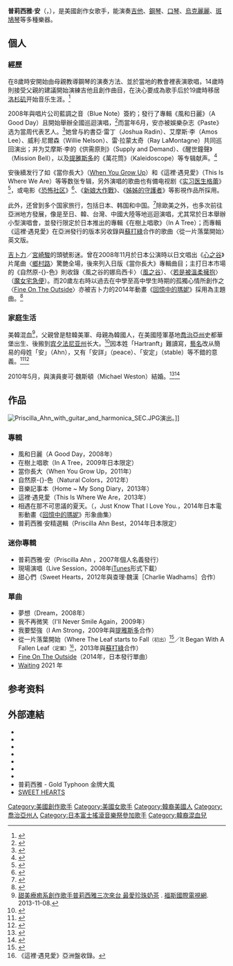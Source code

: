 {{noteTA
|G1=TV
|G2=Movie
|G3=Ghibli
|G4=Show
}}
{{Infobox musical artist
| name         = 普莉西雅·安
| image        = Priscilla Ahn Headshot SEC.JPG
| caption      = 韓裔美國女子歌手普莉西雅·安
| image_size   = 220px
| background   = solo_singer
| native_name  = Priscilla Ahn
| native_name_lang = en 
| birth_name   = 普莉西雅·娜塔莉·哈特蘭夫特（Priscilla Natalie Hartranft）<ref>U.S. Public Records Index, Volume 2 (Provo, UT: Ancestry.com Operations, Inc.), 2010年.</ref>
| birth_date   = {{Birth date and age|1984|3|9}}
| birth_place  = {{US}}[[喬治亞州|喬治亞州]]史都華堡
| death_date   = 
| death_place  = 
| spouse       = 麥可·魏斯頓（Michael Weston、2010年─至今)
| instrument   =[[吉他|吉他]]、[[鋼琴|鋼琴]]、[[口琴|口琴]]、[[烏克麗麗|烏克麗麗]]、[[斑鳩琴|斑鳩琴]]
| genre        = 原声，民谣，另类民谣
| years_active = 2003年至今
| label        = 藍調之音（Blue Note）
| website      = [http://www.priscillaahn.com 普莉西雅·安官方網站]
}}

'''普莉西雅·安'''（{{lang-en|Priscilla Ahn}}，{{bd|1984年|3月9日|||Ahn, Priscilla}}），是美國創作女歌手，能演奏[[吉他|吉他]]、[[鋼琴|鋼琴]]、[[口琴|口琴]]、[[烏克麗麗|烏克麗麗]]、[[斑鳩琴|斑鳩琴]]等多種樂器。

== 個人 ==
=== 經歷 ===
在8歲時安開始由母親教導鋼琴的演奏方法、並於當地的教會裡表演歌唱，14歲時則接受父親的建議開始演練吉他且創作曲目，在決心要成為歌手后於19歲時移居[[洛杉矶|洛杉矶]]开始音乐生涯。<ref>{{cite book |script-title=ja:思い出のマーニー ビジュアルガイド  |date=2014年7月19日 |publisher=[[角川書店|角川書店]] |isbn=978-4-04-101978-8 |page=72頁 |accessdate=2014年10月8日 }}</ref>

2008年與唱片公司藍調之音（Blue Note）簽約；發行了專輯《風和日麗》（A Good Day）且開始舉辦全國巡迴演唱，<ref>{{cite |url=http://www.starpulse.com/Music/Ahn,_Priscilla/Biography/ |title=Priscilla Ahn Pictures, Albums, Ringtones, Videos |publisher=Starpulse.com |date=2011年4月20日 |accessdate=2014年6月23日 |archive-date=2013年10月2日 |archive-url=https://web.archive.org/web/20131002121943/http://www.starpulse.com/Music/Ahn,_Priscilla/Biography/ |dead-url=no }}</ref>而當年6月，安亦被娛樂杂志《Paste》选为當周代表艺人。<ref>{{cite |url=http://www.pastemagazine.com/articles/2008/06/artist-of-the-week-priscilla-ahn.html |title=Artist of the Week: Priscilla Ahn |publisher=Paste Magazine |date=2008年6月4日 |accessdate=2014年6月10日 |archive-date=2019年6月17日 |archive-url=https://web.archive.org/web/20190617105235/https://www.pastemagazine.com/articles/2008/06/artist-of-the-week-priscilla-ahn.html |dead-url=no }}</ref>她曾与約書亞·雷丁（Joshua Radin）、艾摩斯·李（Amos Lee）、威利·尼爾森（Willie Nelson）、雷·拉蒙太奇（Ray LaMontagne）共同巡回演出；并为艾摩斯·李的《供需原則》（Supply and Demand）、《醒世鐘聲》（Mission Bell），以及[[提雅斯多|提雅斯多]]的《萬花筒》（Kaleidoscope）等专辑献声。<ref>{{cite|url=http://m.npr.org/news/front/133307438?singlePage=false |title=Amos Lee on World Cafe |publisher=NPR News |date=2011年2月21日 |accessdate=2014年6月10日}}</ref>

安後續发行了如《當你長大》（[[When_You_Grow_Up|When You Grow Up]]）和《這裡·遇見愛》（This Is Where We Are）等等数张专辑，另外演唱的歌曲也有備电视剧《[[实习医生格蕾|实习医生格蕾]]》<ref>{{cite |url=http://folkmusic.about.com/od/toptens/tp/GreysAnatomySdtrk.htm |title=Music From 'Grey's Anatomy' |author=Kim Ruehl |work=About.com |accessdate=2014年6月10日 |archive-date=2016年3月3日 |archive-url=https://web.archive.org/web/20160303175801/http://folkmusic.about.com/od/toptens/tp/GreysAnatomySdtrk.htm |dead-url=no }}</ref>，或电影《[[恐怖社区|恐怖社区]]》<ref>{{cite |url=http://www.imdb.com/title/tt0486822/ |title=Disturbia (2007) |work=[[IMDB|IMDB]] |accessdate=2014年6月10日 |archive-date=2010年8月3日 |archive-url=https://web.archive.org/web/20100803054151/http://www.imdb.com/title/tt0486822/ |dead-url=no }}</ref>、《[[新娘大作戰|新娘大作戰]]》、《[[姊姊的守護者_(電影)|姊姊的守護者]]》等影視作品所採用。

此外，还曾到多个国家旅行，包括日本、韩国和中国。<ref>{{cite |url=http://www.philthymag.com/priscilla-ahn-deliberately-deserted-and-back-again/ |title=Priscilla Ahn Deliberately Deserted and Back Again |publisher=Philthy Mag |author=Izzy Cihak |date=2014年5月2日 |accessdate=2014年6月10日 |archive-date=2019年6月9日 |archive-url=https://web.archive.org/web/20190609075411/https://www.philthymag.com/priscilla-ahn-deliberately-deserted-and-back-again/ |dead-url=no }}</ref>除歐美之外，也多次前往亞洲地方發展，像是至日、韓、台灣、中國大陸等地巡迴演唱，尤其常於日本舉辦小型演唱會，並發行限定於日本推出的專輯《在樹上唱歌》（In A Tree）；而專輯《這裡·遇見愛》在亞洲發行的版本另收錄與[[蘇打綠|蘇打綠]]合作的歌曲〈從一片落葉開始〉英文版。

[[吉卜力|吉卜力]]／[[宮崎駿|宮崎駿]]的頭號影迷。曾在2008年11月於日本公演時以日文唱出《[[心之谷|心之谷]]》片尾曲〈[[鄉村路|鄉村路]]〉驚艷全場，後來列入日版《當你長大》專輯曲目；主打日本市場的《自然原-{}-色》則收錄〈風之谷的娜烏西卡〉（[[風之谷_(電影)|風之谷]]）、〈[[若被溫柔包圍|若是被溫柔擁抱]]〉（[[魔女宅急便|魔女宅急便]]）。而20歲左右時以過去在中學至高中學生時期的孤獨心情所創作之〈[[Fine_On_The_Outside|Fine On The Outside]]〉亦被吉卜力的2014年動畫《[[回憶中的瑪妮|回憶中的瑪妮]]》採用為主題曲。<ref>{{cite book |script-title=ja:思い出のマーニー ロマンアルバム |date=2014年9月5日 |publisher=[[德間書店|德間書店]] |isbn=978-4-19-720396-3 |page=156頁 |accessdate=2014年10月8日 }}</ref>

=== 家庭生活 ===
美韓混血<ref>[http://ent.msn.com.tw/news/content.aspx?sn=1311080029 甜美療癒系創作歌手普莉西雅三次來台 最愛珍珠奶茶] {{Wayback|url=http://ent.msn.com.tw/news/content.aspx?sn=1311080029 |date=20140808143835 }}. [[福斯國際電視網|福斯國際電視網]]. 2013-11-08.</ref>，父親曾是駐韓美軍、母親為韓國人，在美國陸軍基地[[喬治亞州|喬治亞州]]史都華堡出生、後搬到[[宾夕法尼亚州|宾夕法尼亚州]]长大。<ref>{{cite |url=http://www.halfkorean.com/?page_id=6648 |title=Interview with Priscilla Ahn |publisher=HalfKorean.com |date=2011年10月6日 |accessdate=2014年7月26日 |archive-date=2020年1月21日 |archive-url=https://web.archive.org/web/20200121201017/http://www.halfkorean.com/?page_id=6648 |dead-url=no }}</ref>因本姓「Hartranft」難讀寫，[[藝名|藝名]]改从簡易的母姓「安」（Ahn），又有「安詳」（peace）、「安定」（stable）等不錯的意義。<ref>{{cite |url=http://news.chosun.com/site/data/html_dir/2008/12/03/2008120301772.html |script-title=ko:"가수 된 후 부르기 쉬운 엄마<安> 성(姓)으로 바꿨죠" |publisher=[[朝鮮日報|朝鮮日報]] |date=2008年12月3日 |accessdate=2014年7月26日 |archive-date=2019年6月9日 |archive-url=https://web.archive.org/web/20190609064814/http://news.chosun.com/site/data/html_dir/2008/12/03/2008120301772.html |dead-url=no }}</ref><ref>{{cite |url=http://english.chosun.com/site/data/html_dir/2008/12/05/2008120561011.html |title=Priscilla Ahn Brings Her American Folk Tunes to Korea |publisher=[[朝鮮日報|朝鮮日報]] |date=2008年12月5日 |accessdate=2014年7月26日 |archive-date=2019年6月8日 |archive-url=https://web.archive.org/web/20190608041821/http://english.chosun.com/site/data/html_dir/2008/12/05/2008120561011.html |dead-url=no }}</ref>

2010年5月，與演員麥可·魏斯頓（Michael Weston）結婚。<ref>{{cite |url=http://www.uschina.usc.edu/w_usci/showarticle.aspx?articleID=16939&AspxAutoDetectCookieSupport=1 |title=On Growing Up: Priscilla Ahn album review |publisher=美中今日 |author=Vincent Lim |date=2011年6月28日 |accessdate=2014年10月8日 |archive-date=2014年10月13日 |archive-url=https://web.archive.org/web/20141013180357/http://www.uschina.usc.edu/w_usci/showarticle.aspx?articleID=16939&AspxAutoDetectCookieSupport=1 |dead-url=yes }}</ref><ref>{{cite |url=http://girlinatree.blogspot.com/2010/06/im-married.html |title=I'm Married! :) |work=Girl In A Tree |author=普莉西雅·安 |date=2010年6月16日 |accessdate=2014年7月26日 |archive-date=2019年6月13日 |archive-url=https://web.archive.org/web/20190613044120/http://girlinatree.blogspot.com/2010/06/im-married.html |dead-url=no }}</ref>

==作品==
[[File:Priscilla_Ahn_with_guitar_and_harmonica_SEC.JPG|thumb]]演出。]]
=== 專輯 ===
*風和日麗（A Good Day，2008年）
*在樹上唱歌（In A Tree，2009年日本限定）
*當你長大（When You Grow Up，2011年）
*自然原-{}-色（Natural Colors，2012年）
*音樂記事本（Home ~ My Song Diary，2013年）
*這裡·遇見愛（This Is Where We Are，2013年）
*相遇在那不可思議的夏天。（{{lang|ja|あなたのことが大すき。}}，Just Know That I Love You.，2014年日本電影動畫《[[回憶中的瑪妮|回憶中的瑪妮]]》形象曲集）
*普莉西雅·安精選輯（Priscilla Ahn Best，2014年日本限定）

=== 迷你專輯 ===
*普莉西雅·安（Priscilla Ahn ，2007年個人名義發行）
*現場演唱（Live Session，2008年[[iTunes|iTunes]]形式下載）
*甜心們（Sweet Hearts，2012年與查理·魏漢［Charlie Wadhams］合作）

=== 單曲 ===
*夢想（Dream，2008年）
*我不再微笑（I'll Never Smile Again，2009年）
*我要堅強（I Am Strong，2009年與[[提雅斯多|提雅斯多]]合作）
*從一片落葉開始（Where The Leaf starts to Fall<small>（初出）</small><ref>{{Cite|title=首播預告 |date= |url=http://www.hitoradio.com/newweb/videomusic.php |accessdate=2014年7月27日 |archiveurl=https://web.archive.org/web/20131016032823/http://www.hitoradio.com/newweb/videomusic.php |archivedate=2013年10月16日 |publisher=[[HitFM聯播網|HitFM聯播網]] |deadurl=yes }}</ref>／It Began With A Fallen Leaf<small>（定案）<ref>《這裡·遇見愛》亞洲盤收錄。</ref></small>，2013年與[[蘇打綠|蘇打綠]]合作）
*[[Fine_On_The_Outside|Fine On The Outside]]（2014年，日本發行單曲）
*[[Waiting|Waiting]] 2021 年

==参考资料==
{{reflist|2}}

==外部連結==
{{Commonscat|Priscilla Ahn}}
*{{official website|http://www.priscillaahn.com/}}
*{{facebook|priscillaahn}}
*{{facebook|priscillaahntw|普莉西雅Priscilla Ahn台灣}}
*{{sinaweibo|PriscillaAhn|普莉西雅Priscilla Ahn}}
*{{instagram|priscillaahn}}
*{{twitter|PriscillaAhn}}
*{{youtube|user=priscillaahn}}
*普莉西雅 - Gold Typhoon 金牌大風{{dead link|url=http://www.goldtyphoon.com/zh-t/featuredartist/priscillaahn.html}}
*[http://ohsweethearts.com/ SWEET HEARTS] {{Wayback|url=http://ohsweethearts.com/ |date=20210213215556 }}

{{DEFAULTSORT:Ahn, Priscilla}}
[[Category:美國創作歌手|Category:美國創作歌手]]
[[Category:美國女歌手|Category:美國女歌手]]
[[Category:韓裔美國人|Category:韓裔美國人]]
[[Category:喬治亞州人|Category:喬治亞州人]]
[[Category:日本富士搖滾音樂祭參加歌手|Category:日本富士搖滾音樂祭參加歌手]]
[[Category:韓裔混血兒|Category:韓裔混血兒]]